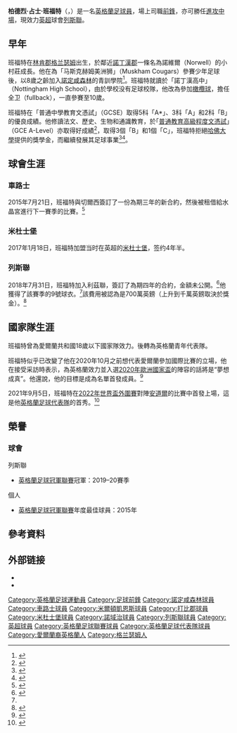 {{noteTA|G1=英超|G2=足球|G3=FAcup
|T=zh-hans:帕特里克·班福德; zh-hk:柏德烈·班福特; zh-tw:帕特里克·班福特
|1=zh-hans:帕特里克; zh-hk:柏德烈; zh-tw:帕特里克
|2=zh-hans:詹姆斯; zh-hk:占士; zh-tw:詹姆斯
|3=zh-hans:班福德; zh-hk:班福特; zh-tw:班福特
}}
{{Infobox football biography
|          name = 帕特里克·班福特<br >''Patrick Bamford''
|         image = Patrick_Bamford.jpg
| caption = 
|      fullname = Patrick James Bamford<ref>{{Cite news|title=Premier League Clubs submit Squad Lists|url=http://www.premierleague.com/content/dam/premierleague/site-content/News/publications/squad-lists/Premier-League-Squad-Lists-January-2014.pdf|publisher=Premier League|format=PDF|page=9|date=4 February 2014|accessdate=11 February 2014|archive-date=2014-03-16|archive-url=https://web.archive.org/web/20140316063138/http://www.premierleague.com/content/dam/premierleague/site-content/News/publications/squad-lists/Premier-League-Squad-Lists-January-2014.pdf|dead-url=yes}}</ref>
|   birth_date  = {{birth date and age|df=yes|1993|09|05}}
|   birth_place = {{flagicon|ENG}} [[英格蘭|英格蘭]][[林肯郡|林肯郡]][[格兰瑟姆|格兰瑟姆]]<ref>{{cite book|editor1-first=Glenda|editor1-last=Rollin|editor2-first=Jack|editor2-last=Rollin|title=Sky Sports Football Yearbook 2012–2013|year=2012|publisher=Headline|location=London|isbn=978-0-7553-6356-8|page=452|edition=43rd}}</ref>
|        height = {{Convert|1.85|m|0|abbr=on}}<ref>{{cite web|title=Patrick Bamford|url=http://www.premierleague.com/en-gb/players/profile.overview.html/patrick-bamford|publisher=Premier League|accessdate=18 July 2014|archive-date=2016-04-24|archive-url=https://web.archive.org/web/20160424100751/http://www.premierleague.com/en-gb/players/profile.overview.html/patrick-bamford|dead-url=no}}</ref>
|   currentclub = [[列斯聯足球會|列斯聯]]
| clubnumber    = 9
|      position = [[前鋒_(足球)|前鋒]]
|   youthyears1 = 2001–2011
|   youthclubs1 = [[诺丁汉森林足球俱乐部|諾定咸森林]]
|        years1 = 2011–2012    | clubs1 =   [[诺丁汉森林足球俱乐部|諾定咸森林]]   | caps1 = 2  | goals1 = 0
|        years2 = 2012–2017    | clubs2 =   [[切尔西足球俱乐部|車路士]]  | caps2 = 0  | goals2 = 0
|        years3 = 2012          | clubs3 = → [[米尔顿凯恩斯足球俱乐部|米爾頓凱恩斯]]  | caps3 = 14 | goals3 = 4
|        years4 = 2012–2013    | clubs4 = → [[米尔顿凯恩斯足球俱乐部|米爾頓凱恩斯]]  | caps4 = 23 | goals4 = 14
|        years5 = 2014          | clubs5 = → [[德比郡足球俱乐部|打比郡]]       | caps5 = 21 | goals5 = 8
|        years6 = 2014–2015    | clubs6 = → [[米德尔斯堡足球俱乐部|米杜士堡]]       | caps6 = 37 | goals6 = 17 <!-- league appearances and goals only, please do not add cups to this! -->
|        years7 = 2015          | clubs7 = → [[水晶宮足球俱樂部|水晶宮]]       | caps7 = 6 | goals7 = 0
|        years8 = 2016          | clubs8 = → [[諾域治足球會|諾域治]]       | caps8 = 7 | goals8 = 0
|        years9 = 2016–2017    | clubs9 = → [[伯恩利足球俱乐部|般尼]]       | caps9 = 6 | goals9 = 0
|        years10 = 2017–2018       | clubs10 = [[米德尔斯堡足球俱乐部|米杜士堡]]  | caps10 = 47 | goals10 = 12
|        years11 = 2018–       | clubs11 = [[列斯聯足球會|列斯聯]]  | caps11 = 111 | goals11 = 44
| nationalyears1= 2010
| nationalyears2= 2010–2011
| nationalyears3= 2012
| nationalyears4= 2013–2014
| nationalteam1 = [[愛爾蘭18歲以下國家足球隊|愛爾蘭U18]]
| nationalteam2 = [[英格蘭18歲以下足球代表隊|英格蘭U18]]
| nationalteam3 = [[英格蘭19歲以下足球代表隊|英格蘭U19]]
| nationalteam4 = [[英格蘭21歲以下足球代表隊|英格蘭U21]]
| nationalcaps1 = 1
| nationalcaps2 = 2
| nationalcaps3 = 2
| nationalcaps4 = 2
| nationalgoals1= 0
| nationalgoals2= 0
| nationalgoals3= 2
| nationalgoals4= 0
| nationalyears5 = 2021– |nationalteam5 = [[英格蘭足球代表隊|英格蘭]] |nationalcaps5 = 1 |nationalgoals5 = 0
| pcupdate =  2021年12月5日
| ntupdate =  2021年9月5日
}}

'''柏德烈·占士·班福特'''（{{lang-en|'''Patrick James Bamford'''}}，{{bd|1993年|9月5日|catIdx=Bamford, Patrick}}）是一名[[英格蘭|英格蘭]][[足球員|足球員]]，場上司職[[前鋒_(足球)|前鋒]]，亦可勝任[[中場|進攻中場]]，現效力[[英超|英超]]球會[[列斯聯足球會|列斯聯]]。

== 早年 ==
班福特在[[林肯郡|林肯郡]][[格兰瑟姆|格兰瑟姆]]出生，於鄰近[[諾丁漢郡|諾丁漢郡]]一條名為諾維爾（Norwell）的小村莊成長。他在為「马斯克赫姆美洲狮」（Muskham Cougars）參賽少年足球後，以8歲之齡加入[[诺丁汉森林足球俱乐部|諾定咸森林]]的青訓學院<ref>{{cite news|url=http://www.newarkadvertiser.co.uk/articles/news/Teenager-seals-big-move-to-Chelsea|title=Teenager seals big move to Chelsea|work=Newark Advertiser|date=1 February 2012|accessdate=16 February 2012|first=Liam|last=Kennedy|publisher=Advertiser Group Newspapers|archive-url=https://web.archive.org/web/20131002102848/http://www.newarkadvertiser.co.uk/articles/news/Teenager-seals-big-move-to-Chelsea|archive-date=2013-10-02|dead-url=yes}}</ref>。班福特就讀於「諾丁漢高中」（Nottingham High School），由於學校没有足球校隊，他改為參加[[橄欖球|橄欖球]]，擔任全卫（fullback），一直參賽至10歲。

班福特在「普通中學教育文憑試」（GCSE）取得5科「A*」、3科「A」和2科「B」的優良成績。他修讀法文、歷史、生物和通識教育，於｢[[普通教育高級程度證書|普通教育高級程度文憑試]]｣（GCE A-Level）亦取得好成績<ref>{{cite news|url=http://www.bbc.co.uk/sport/0/football/16852847|title=Patrick Bamford's Chelsea move a sign of times|work=BBC Sport|first1=Dan|last1=Sinclair|first2=Owen|last2=Phillips|date=2 February 2012|accessdate=2 February 2012|archive-date=2016-01-06|archive-url=https://web.archive.org/web/20160106164443/http://www.bbc.co.uk/sport/0/football/16852847|dead-url=no}}</ref>，取得3個「B」和1個「C」，班福特拒絕[[哈佛大學|哈佛大學]]提供的獎學金，而繼續發展其足球事業<ref>{{cite web|url=http://www.goal.com/en/news/9/england/2014/09/27/5136684/chelsea-striker-bamford-rejected-harvard-university-offer|title=Chelsea striker Bamford rejected Harvard offer - Goal.com|work=Goal.com|access-date=2015-04-18|archive-date=2020-12-21|archive-url=https://web.archive.org/web/20201221001606/https://www.goal.com/en/news/9/england/2014/09/27/5136684/chelsea-striker-bamford-rejected-harvard-university-offer|dead-url=no}}</ref><ref>{{cite news|url=http://www.theguardian.com/football/2014/may/21/patrick-bamford-derby-county-qpr-chelsea|title=Derby’s Patrick Bamford heads to finishing school at Wembley|work=The Guardian|first1=Stuart|last1=James|date=21 May 2014|accessdate=21 May 2014|archive-date=2020-11-08|archive-url=https://web.archive.org/web/20201108210923/http://www.theguardian.com/football/2014/may/21/patrick-bamford-derby-county-qpr-chelsea|dead-url=no}}</ref>。

== 球會生涯 ==
=== 車路士 ===
2015年7月21日，班福特與切爾西簽訂了一份為期三年的新合約，然後被租借給水晶宮進行下一賽季的比賽。<ref>{{Cite web |url=https://www.chelseafc.com/en/news/2015/07/21/new-deal-for-bamford |title=Patrick Bamford has today signed a new three-year contract with Chelsea. |access-date=2020-12-28 |archive-date=2021-01-16 |archive-url=https://web.archive.org/web/20210116002109/https://www.chelseafc.com/en/news/2015/07/21/new-deal-for-bamford |dead-url=no }}</ref>

=== 米杜士堡 ===
2017年1月18日，班福特加盟当时在英超的[[米德尔斯堡足球俱乐部|米杜士堡]]，签约4年半。

=== 列斯聯 ===
2018年7月31日，班福特加入利茲聯，簽訂了為期四年的合約，金額未公開。<ref name="leeds">{{Cite web |url=https://www.leedsunited.com/news/team-news/23603/patrick-bamford-signs-for-leeds-united |title=Leeds United complete Patrick Bamford deal |date=31 July 2018 |access-date=31 July 2018 |publisher=Leeds United |archive-date=2020-09-20 |archive-url=https://web.archive.org/web/20200920175604/https://www.leedsunited.com/news/team-news/23603/patrick-bamford-signs-for-leeds-united |dead-url=no }}</ref>他獲得了該賽季的9號球衣。<ref name="leeds" />該費用被認為是700萬英鎊（上升到千萬英鎊取決於獎金）。<ref>{{Cite web |url=http://www.skysports.com/football/news/11715/11455451/patrick-bamford-signs-for-leeds-on-a-four-year-deal |title=Patrick Bamford signs for Leeds on a four-year deal |date=31 July 2018 |publisher=Sky Sports |access-date=31 July 2018 |archive-date=2020-08-15 |archive-url=https://web.archive.org/web/20200815070623/https://www.skysports.com/football/news/11715/11455451/patrick-bamford-signs-for-leeds-on-a-four-year-deal |dead-url=no }}</ref>

== 國家隊生涯 ==
班福特曾為愛爾蘭共和國18歲以下國家隊效力。後轉為英格蘭青年代表隊。

班福特似乎已改變了他在2020年10月之前想代表愛爾蘭參加國際比賽的立場，他在接受采訪時表示，為英格蘭效力並入選[[2020年歐洲國家盃|2020年歐洲國家盃]]的陣容的話將是“夢想成真”。他還說，他的目標是成為名單首發成員。<ref>{{Cite web |url=https://www.the42.ie/patrick-bamford-englans-ireland-5249256-Oct2020/ |title=Bamford's England call-up 'dream' effectively rules out Ireland chances after stunning Leeds form |access-date=2021-02-09 |archive-date=2020-12-04 |archive-url=https://web.archive.org/web/20201204102641/https://www.the42.ie/patrick-bamford-englans-ireland-5249256-Oct2020/ |dead-url=no }}</ref>

2021年9月5日，班福特在[[2022年國際足總世界盃外圍賽_(歐洲區)|2022年世界盃外圍賽]]對陣[[安道爾國家足球隊|安道爾]]的比賽中首發上場，這是他[[英格蘭足球代表隊|英格蘭足球代表隊]]的首秀。<ref>{{Cite web|url=https://au.soccerway.com/matches/2021/09/05/europe/wc-qualifying-europe/england/andorra/3430222/|title=ENGLAND VS. ANDORRA  4 - 0|website=Soccerway|accessdate=2021-09-05|archive-date=2021-06-07|archive-url=https://web.archive.org/web/20210607062742/https://au.soccerway.com/matches/2021/09/05/europe/wc-qualifying-europe/england/andorra/3430222/|dead-url=no}}</ref>

== 榮譽 ==
=== 球會 ===
;{{flagicon|ENG}} 列斯聯
* [[英格蘭足球冠軍聯賽|英格蘭足球冠軍聯賽]]冠軍：2019–20賽季

;個人
* [[英格蘭足球聯賽頒獎禮|英格蘭足球冠軍聯賽]]年度最佳球員：2015年

== 參考資料 ==
{{reflist}}

== 外部链接 ==
{{commons category}}
* {{Soccerbase}}
* {{Soccerway}}

{{列斯聯球員名單}}
{{英格蘭足球聯賽頒獎禮英冠年度最佳球員}}

{{DEFAULTSORT:Bamford, Patrick}}
[[Category:英格蘭足球運動員|Category:英格蘭足球運動員]]
[[Category:足球前鋒|Category:足球前鋒]]
[[Category:諾定咸森林球員|Category:諾定咸森林球員]]
[[Category:車路士球員|Category:車路士球員]]
[[Category:米爾頓凱恩斯球員|Category:米爾頓凱恩斯球員]]
[[Category:打比郡球員|Category:打比郡球員]]
[[Category:米杜士堡球員|Category:米杜士堡球員]]
[[Category:諾域治球員|Category:諾域治球員]]
[[Category:列斯聯球員|Category:列斯聯球員]]
[[Category:英超球員|Category:英超球員]]
[[Category:英格蘭足球聯賽球員|Category:英格蘭足球聯賽球員]]
[[Category:英格蘭足球代表隊球員|Category:英格蘭足球代表隊球員]]
[[Category:愛爾蘭裔英格蘭人|Category:愛爾蘭裔英格蘭人]]
[[Category:格兰瑟姆人|Category:格兰瑟姆人]]
